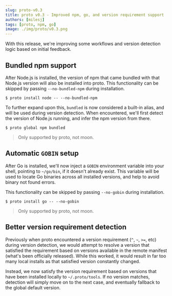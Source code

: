```yaml
---
slug: proto-v0.3
title: proto v0.3 - Improved npm, go, and version requirement support
authors: [milesj]
tags: [proto, npm, go]
image: ./img/proto/v0.3.png
---
```


With this release, we're improving some workflows and version detection logic based on initial
feedback.

<!--truncate-->

## Bundled npm support

After Node.js is installed, the version of npm that came bundled with that Node.js version will also
be installed into proto. This functionality can be skipped by passing `--no-bundled-npm` during
installation.

```shell
$ proto install node -- --no-bundled-npm
```

To further expand upon this, `bundled` is now considered a built-in alias, and will be used during
version detection. When encountered, we'll first detect the version of Node.js running, and infer
the npm version from there.

```shell
$ proto global npm bundled
```

> Only supported by proto, not moon.

## Automatic `GOBIN` setup

After Go is installed, we'll now inject a `GOBIN` environment variable into your shell, pointing to
`~/go/bin`, if it doesn't already exist. This variable will be used to locate Go binaries across all
installed versions, and help to avoid binary not found errors.

This functionality can be skipped by passing `--no-gobin` during installation.

```shell
$ proto install go -- --no-gobin
```

> Only supported by proto, not moon.

## Better version requirement detection

Previously when proto encountered a version requirement (`^`, `~`, `>=`, etc) during version
detection, we would attempt to resolve a version that satisfied the requirement based on versions
available in the remote manifest (what's been officially released). While this worked, it would
result in far too many local installs as that satisfied version constantly changed.

Instead, we now satisfy the version requirement based on versions that have been installed locally
to `~/.proto/tools`. If no version matches, detection will simply move on to the next case, and
eventually fallback to the global default version.

